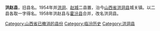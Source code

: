 {{Unreferenced|time=2022-02-15T03:04:43+00:00}}
'''洪赵县'''，旧县名。1954年并[[洪洞县|洪洞]]、[[赵城县|赵城]]二县置，治今[[山西省|山西省]][[洪洞县|洪洞县]]城关镇。以二县各取一字得名。1958年洪赵县与[[霍汾县|霍汾县]]合并，改名洪洞县。 

[[Category:山西省已撤消的县份|Category:山西省已撤消的县份]]
[[Category:临汾历史|Category:临汾历史]]
[[Category:洪洞县|Category:洪洞县]]